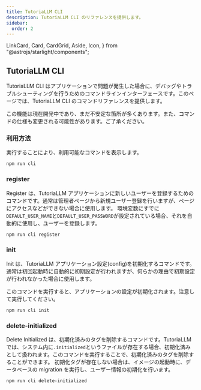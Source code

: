 ```yaml
---
title: TutoriaLLM CLI
description: TutoriaLLM CLI のリファレンスを提供します。
sidebar:
  order: 2
---
```


  LinkCard,
  Card,
  CardGrid,
  Aside,
  Icon,
} from "@astrojs/starlight/components";

## TutoriaLLM CLI

TutoriaLLM CLI はアプリケーションで問題が発生した場合に、デバッグやトラブルシューティングを行うためのコマンドラインインターフェースです。このページでは、TutoriaLLM CLI のコマンドリファレンスを提供します。

<Aside type="note" title="ノート">
  この機能は現在開発中であり、まだ不安定な箇所が多くあります。また、コマンドの仕様も変更される可能性があります。ご了承ください。
</Aside>

### 利用方法

実行することにより、利用可能なコマンドを表示します。

```sh
npm run cli
```

### register

Register は、TutoriaLLM アプリケーションに新しいユーザーを登録するためのコマンドです。通常は管理者ページから新規ユーザー登録を行いますが、ページにアクセスなどができない場合に使用します。
環境変数にすでに`DEFAULT_USER_NAME`と`DEFAULT_USER_PASSWORD`が設定されている場合、それを自動的に使用し、ユーザーを登録します。

```sh
npm run cli register
```

### init

Init は、TutoriaLLM アプリケーション設定(config)を初期化するコマンドです。通常は初回起動時に自動的に初期設定が行われますが、何らかの理由で初期設定が行われなかった場合に使用します。

<Aside type="caution" title="注意">
  このコマンドを実行すると、アプリケーションの設定が初期化されます。注意して実行してください。
</Aside>

```sh
npm run cli init
```

### delete-initialized

Delete Initialized は、初期化済みのタグを削除するコマンドです。TutoriaLLM では、システム内に`.initialized`というファイルが存在する場合、初期化済みとして扱われます。このコマンドを実行することで、初期化済みのタグを削除することができます。
初期化タグが存在しない場合は、イメージの起動時に、データベースの migration を実行し、ユーザー情報の初期化を行います。

```sh
npm run cli delete-initialized
```
